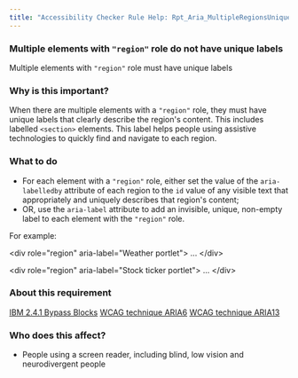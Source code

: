 ```yaml
---
title: "Accessibility Checker Rule Help: Rpt_Aria_MultipleRegionsUniqueLabel_Implicit"
---
```


<div className="toolHelp">
<Row>
<Column colLg={16} colMd={8} colSm={4} className="toolHead">

### Multiple elements with `"region"` role do not have unique labels

<div id="locLevel"></div>

Multiple elements with `"region"` role must have unique labels

</Column>
</Row>
<Row>
<Column colLg={11} colMd={5} colSm={4} className="toolMain">

### Why is this important?

When there are multiple elements with a `"region"` role, they must have unique labels that clearly describe the region's content. This includes labelled `<section>` elements. This label helps people using assistive technologies to quickly find and navigate to each region.

<div id="locSnippet"></div>

### What to do

* For each element with a `"region"` role, either set the value of the `aria-labelledby` attribute of each region to the `id` value of any visible text that appropriately and uniquely describes that region's content;
* OR, use the `aria-label` attribute to add an invisible, unique, non-empty label to each element with the `"region"` role.

For example:

<CodeSnippet type="multi" light={true}>&lt;div role="region" aria-label="Weather portlet"&gt;
...
&lt;/div&gt;
    
&lt;div role="region" aria-label="Stock ticker portlet"&gt;
...
&lt;/div&gt;</CodeSnippet>

</Column>
<Column colLg={5} colMd={3} colSm={4} className="toolLeft">

### About this requirement

[IBM 2.4.1 Bypass Blocks](https://www.ibm.com/able/requirements/requirements/#2_4_1)
[WCAG technique ARIA6](https://www.w3.org/WAI/WCAG21/Techniques/aria/ARIA6)
[WCAG technique ARIA13](https://www.w3.org/WAI/WCAG21/Techniques/aria/ARIA13)

### Who does this affect?

* People using a screen reader, including blind, low vision and neurodivergent people

</Column>
</Row>
</div>

